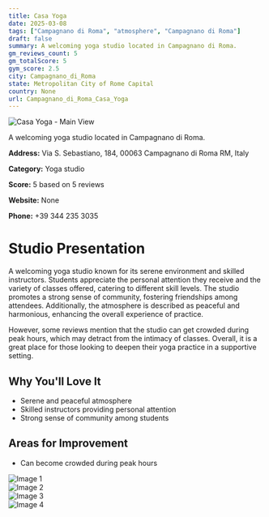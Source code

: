 ```yaml
---
title: Casa Yoga
date: 2025-03-08
tags: ["Campagnano di Roma", "atmosphere", "Campagnano di Roma"]  
draft: false
summary: A welcoming yoga studio located in Campagnano di Roma.
gm_reviews_count: 5
gm_totalScore: 5
gym_score: 2.5
city: Campagnano_di_Roma
state: Metropolitan City of Rome Capital
country: None
url: Campagnano_di_Roma_Casa_Yoga
---
```


<div className="aspect-[16/9] relative my-8">
  <img 
    src="https://lh5.googleusercontent.com/p/AF1QipOXOUruEyqPg5S1ATiyNI2xggVTXxJAuqaN2kw=w1920-h1080-k-no"
    alt="Casa Yoga - Main View"
    className="object-cover absolute inset-0 w-full h-full rounded-lg"
  />
</div>

A welcoming yoga studio located in Campagnano di Roma.

**Address:** Via S. Sebastiano, 184, 00063 Campagnano di Roma RM, Italy

**Category:** Yoga studio

**Score:** 5 based on 5 reviews

**Website:** None

**Phone:** +39 344 235 3035

# Studio Presentation

A welcoming yoga studio known for its serene environment and skilled instructors. Students appreciate the personal attention they receive and the variety of classes offered, catering to different skill levels. The studio promotes a strong sense of community, fostering friendships among attendees. Additionally, the atmosphere is described as peaceful and harmonious, enhancing the overall experience of practice.

However, some reviews mention that the studio can get crowded during peak hours, which may detract from the intimacy of classes. Overall, it is a great place for those looking to deepen their yoga practice in a supportive setting.

## Why You'll Love It

- Serene and peaceful atmosphere
- Skilled instructors providing personal attention
- Strong sense of community among students

## Areas for Improvement

- Can become crowded during peak hours

<div className="grid grid-cols-1 xl:grid-cols-2 gap-4 my-8">
<div className="aspect-[4/3] relative"><img src="https://lh5.googleusercontent.com/p/AF1QipNUIdykclCGunvCbO6kU7wU33eUTxmrwKYORVbd=w1920-h1080-k-no" alt="Image 1" className="object-cover absolute inset-0 w-full h-full rounded-lg" /></div>
<div className="aspect-[4/3] relative"><img src="https://lh5.googleusercontent.com/p/AF1QipNxZVQKb_2Z4047RVbMmXNdNcO1ddU97z1otEI=w1920-h1080-k-no" alt="Image 2" className="object-cover absolute inset-0 w-full h-full rounded-lg" /></div>
<div className="aspect-[4/3] relative"><img src="https://lh5.googleusercontent.com/p/AF1QipNh_ORdB1ORmIVjVYhYfIeiVCCvtVRPIJwVSL3a=w1920-h1080-k-no" alt="Image 3" className="object-cover absolute inset-0 w-full h-full rounded-lg" /></div>
<div className="aspect-[4/3] relative"><img src="https://lh5.googleusercontent.com/p/AF1QipOiLNIzliRBpGALdE2kHS7WKdIELIr9DZJdWPA=w1920-h1080-k-no" alt="Image 4" className="object-cover absolute inset-0 w-full h-full rounded-lg" /></div>
</div>